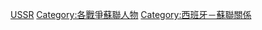 [[Category:西班牙內戰人物|USSR]]
[[Category:各戰爭蘇聯人物|Category:各戰爭蘇聯人物]]
[[Category:西班牙－蘇聯關係|Category:西班牙－蘇聯關係]]